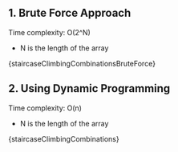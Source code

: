 

## 1. Brute Force Approach

Time complexity: O(2^N)

- N is the length of the array

<MDXCodeBlock>{staircaseClimbingCombinationsBruteForce}</MDXCodeBlock>

## 2. Using Dynamic Programming

Time complexity: O(n)

- N is the length of the array

<MDXCodeBlock>{staircaseClimbingCombinations}</MDXCodeBlock>

